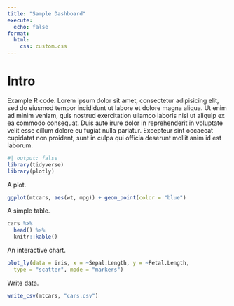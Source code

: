```yaml
---
title: "Sample Dashboard"
execute:
  echo: false
format:
  html:
    css: custom.css
---
```


# Intro

Example R code. Lorem ipsum dolor sit amet, consectetur adipisicing elit, sed do
eiusmod tempor incididunt ut labore et dolore magna aliqua. Ut enim ad minim
veniam, quis nostrud exercitation ullamco laboris nisi ut aliquip ex ea commodo
consequat. Duis aute irure dolor in reprehenderit in voluptate velit esse
cillum dolore eu fugiat nulla pariatur. Excepteur sint occaecat cupidatat non
proident, sunt in culpa qui officia deserunt mollit anim id est laborum.

```r
#| output: false
library(tidyverse)
library(plotly)
```

A plot.

```r
ggplot(mtcars, aes(wt, mpg)) + geom_point(color = "blue")
```


A simple table.

```r
cars %>%
  head() %>%
  knitr::kable()
```

An interactive chart.

```r
plot_ly(data = iris, x = ~Sepal.Length, y = ~Petal.Length,
  type = "scatter", mode = "markers")
```

Write data.

```r
write_csv(mtcars, "cars.csv")
```

